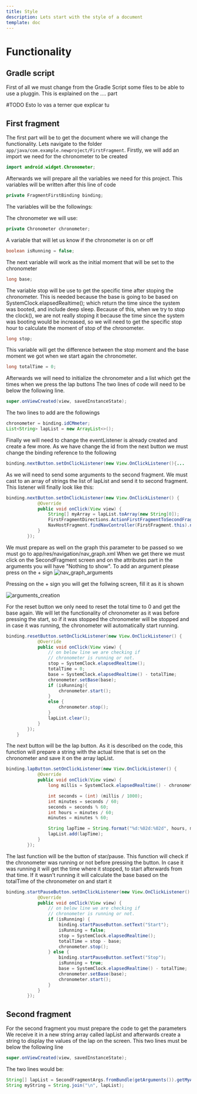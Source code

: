 ```yaml
---
title: Style
description: Lets start with the style of a document
template: doc
---
```


# Functionality
## Gradle script
First of all we must change from the Gradle Script some files to be able to use a pluggin. This is explained on the .... part

#TODO Esto lo vas a terner que explicar tu

## First fragment
The first part will be to get the document where we will change the functionality. Lets navigate to the folder `app/java/com.example.newproject/FirstFragment`.
Firstly, we will add an import we need for the chronometer to be created

```java
import android.widget.Chronometer;
```

Afterwards we will prepare all the variables we need for this project. This variables will be written after this line of code

```java
private FragmentFirstBinding binding;
```
The variables will be the followings:

The chronometer we will use:

```java
private Chronometer chronometer;
```
A variable that will let us know if the chronometer is on or off
```java
boolean isRunning = false;
```
The next variable will work as the initial moment that will be set to the chronometer
```java
long base;
```
The variable stop will be use to get the specific time after stoping the chronometer. This is needed because the base is going to be based
on SystemClock.elapsedRealtime(); which return the time since the system was booted, and include deep sleep. Because of this, when we try
to stop the clock(), we are not really stoping it because the time since the system was booting would be increased, so we will need to get the 
specific stop hour to calculate the moment of stop of the chronometer.

```java
long stop;
```
This variable will get the difference between the stop moment and the base moment we got when we start again the chronometer.
```java
long totalTime = 0;
```

Afterwards we will need to initialize the chronometer and a list which get the times when we press the lap buttons
The two lines of code will need to be below the following line.
 
```java
super.onViewCreated(view, savedInstanceState);
```
The two lines to add are the followings

```java
chronometer = binding.idCMmeter;
List<String> lapList = new ArrayList<>();
```

Finally we will need to change the eventListener is already created and create a few more.
As we have change the id from the next button we must change the binding reference to the following

```java
binding.nextButton.setOnClickListener(new View.OnClickListener(){...
```

As we will need to send some arguments to the second fragment. We must cast to an array of strings the list of lapList
and send it to second fragment. This listener will finally look like this:

```java
binding.nextButton.setOnClickListener(new View.OnClickListener() {
            @Override
            public void onClick(View view) {
                String[] myArray = lapList.toArray(new String[0]);
                FirstFragmentDirections.ActionFirstFragmentToSecondFragment action = FirstFragmentDirections.actionFirstFragmentToSecondFragment(myArray);
                NavHostFragment.findNavController(FirstFragment.this).navigate(action);
            }
        });
```


We must prepare as well on the graph this parameter to be passed so we must go to app/res/navigation/nav_graph.xml
When we get there we must click on the SecondFragment screen and on the attributes part in the arguments you will have
"Nothing to show". To add an argument please press on the + sign
![nav_graph_arguments](../../../../assets/images/nav_graph_arguments.png)

Pressing on the + sign you will get the follwing screen, fill it as it is shown

![arguments_creation](../../../../assets/images/arguments_creation.png)

For the reset button we only need to reset the total time to 0 and get the base again.
We will let the functionality of chronometer as it was before pressing the start, so if it was stopped the chronometer will
be stopped and in case it was running, the chronometer will automatically start running.

```java
binding.resetButton.setOnClickListener(new View.OnClickListener() {
            @Override
            public void onClick(View view) {
                // on below line we are checking if
                // chronometer is running or not.
                stop = SystemClock.elapsedRealtime();
                totalTime = 0;
                base = SystemClock.elapsedRealtime() - totalTime;
                chronometer.setBase(base);
                if (isRunning){
                    chronometer.start();
                }
                else {
                    chronometer.stop();
                }
                lapList.clear();
            }
        });
    }
```

The next button will be the lap button. As it is described on the code, this function will prepare a string
with the actual time that is set on the chronometer and save it on the array lapList.

```java
binding.lapButton.setOnClickListener(new View.OnClickListener() {
            @Override
            public void onClick(View view) {
                long millis = SystemClock.elapsedRealtime() - chronometer.getBase();

                int seconds = (int) (millis / 1000);
                int minutes = seconds / 60;
                seconds = seconds % 60;
                int hours = minutes / 60;
                minutes = minutes % 60;

                String lapTime = String.format("%d:%02d:%02d", hours, minutes, seconds);
                lapList.add(lapTime);
            }
        });
```

The last function will be the button of star/pause. This function will check if the chronometer was running or not
before pressing the button. In case it was running it will get the time where it stopped, to start afterwards from that time.
If it wasn't running it will calculate the base based on the totalTime of the chronometer on and start it


```java
binding.startPauseButton.setOnClickListener(new View.OnClickListener() {
            @Override
            public void onClick(View view) {
                // on below line we are checking if
                // chronometer is running or not.
                if (isRunning) {
                    binding.startPauseButton.setText("Start");
                    isRunning = false;
                    stop = SystemClock.elapsedRealtime();
                    totalTime = stop - base;
                    chronometer.stop();
                } else {
                    binding.startPauseButton.setText("Stop");
                    isRunning = true;
                    base = SystemClock.elapsedRealtime() - totalTime;
                    chronometer.setBase(base);
                    chronometer.start();
                }
            }
        });
```

## Second fragment

For the second fragment you must prepare the code to get the parameters
We receive it in a new string array called lapList and afterwards create a string to 
display the values of the lap on the screen. This two lines must be below the following line

```java
super.onViewCreated(view, savedInstanceState);
```

The two lines would be:

```java
String[] lapList = SecondFragmentArgs.fromBundle(getArguments()).getMyArg();
String myString = String.join("\n", lapList);
```
